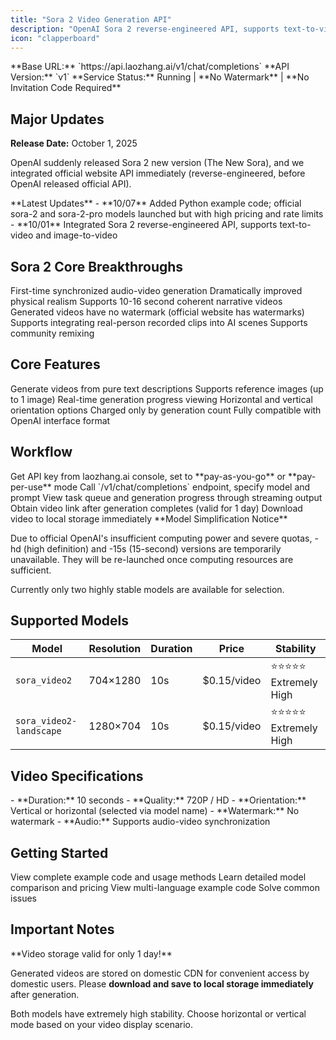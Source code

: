 ```yaml
---
title: "Sora 2 Video Generation API"
description: "OpenAI Sora 2 reverse-engineered API, supports text-to-video and image-to-video, no invitation code required"
icon: "clapperboard"
---
```


<Info>
  **Base URL:** `https://api.laozhang.ai/v1/chat/completions`
  **API Version:** `v1`
  **Service Status:** Running | **No Watermark** | **No Invitation Code Required**
</Info>

## Major Updates

**Release Date:** October 1, 2025

OpenAI suddenly released Sora 2 new version (The New Sora), and we integrated official website API immediately (reverse-engineered, before OpenAI released official API).

<Note>
**Latest Updates**
- **10/07** Added Python example code; official sora-2 and sora-2-pro models launched but with high pricing and rate limits
- **10/01** Integrated Sora 2 reverse-engineered API, supports text-to-video and image-to-video
</Note>

## Sora 2 Core Breakthroughs

<CardGroup cols={2}>
  <Card title="Audio-Video Sync" icon="music">
    First-time synchronized audio-video generation
  </Card>
  <Card title="Physical Realism" icon="atom">
    Dramatically improved physical realism
  </Card>
  <Card title="Long Video Support" icon="film">
    Supports 10-16 second coherent narrative videos
  </Card>
  <Card title="No Watermark Output" icon="droplet-slash">
    Generated videos have no watermark (official website has watermarks)
  </Card>
  <Card title="Cameo Feature" icon="user-plus">
    Supports integrating real-person recorded clips into AI scenes
  </Card>
  <Card title="Remix Feature" icon="waveform">
    Supports community remixing
  </Card>
</CardGroup>

## Core Features

<CardGroup cols={2}>
  <Card title="Text-to-Video" icon="text">
    Generate videos from pure text descriptions
  </Card>
  <Card title="Image-to-Video" icon="image">
    Supports reference images (up to 1 image)
  </Card>
  <Card title="Streaming Output" icon="stream">
    Real-time generation progress viewing
  </Card>
  <Card title="Multi-Spec Support" icon="grid">
    Horizontal and vertical orientation options
  </Card>
  <Card title="Pay-per-Use" icon="badge-dollar">
    Charged only by generation count
  </Card>
  <Card title="Quick Integration" icon="bolt">
    Fully compatible with OpenAI interface format
  </Card>
</CardGroup>

## Workflow

<Steps>
  <Step title="Configure API Key">
    Get API key from laozhang.ai console, set to **pay-as-you-go** or **pay-per-use** mode
  </Step>
  <Step title="Send Request">
    Call `/v1/chat/completions` endpoint, specify model and prompt
  </Step>
  <Step title="Real-time Progress">
    View task queue and generation progress through streaming output
  </Step>
  <Step title="Get Video">
    Obtain video link after generation completes (valid for 1 day)
  </Step>
  <Step title="Download & Save">
    Download video to local storage immediately
  </Step>
</Steps>

<Note>
**Model Simplification Notice**

Due to official OpenAI's insufficient computing power and severe quotas, -hd (high definition) and -15s (15-second) versions are temporarily unavailable. They will be re-launched once computing resources are sufficient.

Currently only two highly stable models are available for selection.
</Note>

## Supported Models

| Model | Resolution | Duration | Price | Stability |
|-------|------------|----------|-------|-----------|
| `sora_video2` | 704×1280 | 10s | $0.15/video | ⭐⭐⭐⭐⭐ Extremely High |
| `sora_video2-landscape` | 1280×704 | 10s | $0.15/video | ⭐⭐⭐⭐⭐ Extremely High |

## Video Specifications

<Info>
- **Duration:** 10 seconds
- **Quality:** 720P / HD
- **Orientation:** Vertical or horizontal (selected via model name)
- **Watermark:** No watermark
- **Audio:** Supports audio-video synchronization
</Info>

## Getting Started

<CardGroup cols={2}>
  <Card title="Quick Start" icon="rocket" href="/en/api-capabilities/sora2/quick-start">
    View complete example code and usage methods
  </Card>
  <Card title="Model Pricing" icon="tag" href="/en/api-capabilities/sora2/models-pricing">
    Learn detailed model comparison and pricing
  </Card>
  <Card title="Code Examples" icon="code" href="/en/api-capabilities/sora2/examples">
    View multi-language example code
  </Card>
  <Card title="FAQ" icon="circle-question" href="/en/api-capabilities/sora2/troubleshooting">
    Solve common issues
  </Card>
</CardGroup>

## Important Notes

<Warning>
**Video storage valid for only 1 day!**

Generated videos are stored on domestic CDN for convenient access by domestic users. Please **download and save to local storage immediately** after generation.
</Warning>

<Tip>
Both models have extremely high stability. Choose horizontal or vertical mode based on your video display scenario.
</Tip>

